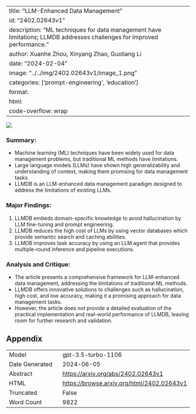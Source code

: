 
---
title: "LLM-Enhanced Data Management"
id: "2402.02643v1"
description: "ML techniques for data management have limitations; LLMDB addresses challenges for improved performance."
author: Xuanhe Zhou, Xinyang Zhao, Guoliang Li
date: "2024-02-04"
image: "../../img/2402.02643v1/image_1.png"
categories: ['prompt-engineering', 'education']
format:
  html:
    code-overflow: wrap
---

![](../../img/2402.02643v1/image_1.png)

### **Summary:**
- Machine learning (ML) techniques have been widely used for data management problems, but traditional ML methods have limitations.
- Large language models (LLMs) have shown high generalizability and understanding of context, making them promising for data management tasks.
- LLMDB is an LLM-enhanced data management paradigm designed to address the limitations of existing LLMs.

### Major Findings:
1. LLMDB embeds domain-specific knowledge to avoid hallucination by LLM fine-tuning and prompt engineering.
2. LLMDB reduces the high cost of LLMs by using vector databases which provide semantic search and caching abilities.
3. LLMDB improves task accuracy by using an LLM agent that provides multiple-round inference and pipeline executions.

### Analysis and Critique:
- The article presents a comprehensive framework for LLM-enhanced data management, addressing the limitations of traditional ML methods.
- LLMDB offers innovative solutions to challenges such as hallucination, high cost, and low accuracy, making it a promising approach for data management tasks.
- However, the article does not provide a detailed evaluation of the practical implementation and real-world performance of LLMDB, leaving room for further research and validation.

## Appendix

|          |          |
|----------|----------|
| Model     | gpt-3.5-turbo-1106       |
| Date Generated     | 2024-06-05       |
| Abstract | [https://arxiv.org/abs/2402.02643v1](https://arxiv.org/abs/2402.02643v1)        |
| HTML     | [https://browse.arxiv.org/html/2402.02643v1](https://browse.arxiv.org/html/2402.02643v1)       |
| Truncated       | False       |
| Word Count       | 9822       |